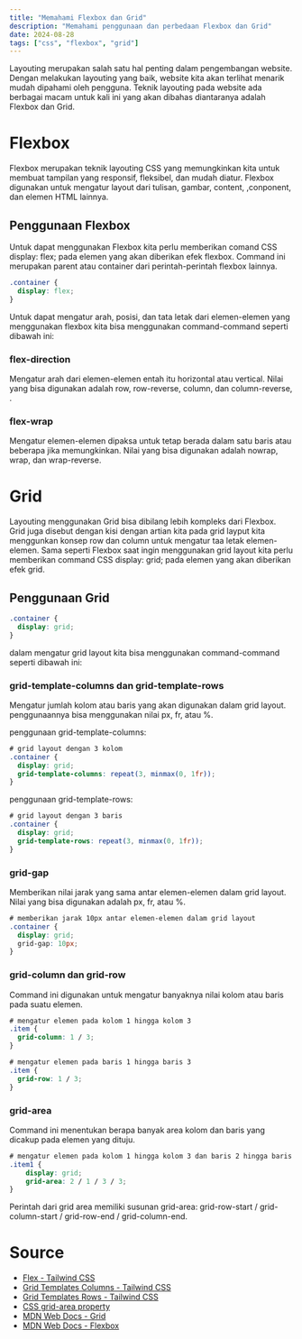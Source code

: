 ```yaml
---
title: "Memahami Flexbox dan Grid"
description: "Memahami penggunaan dan perbedaan Flexbox dan Grid"
date: 2024-08-28
tags: ["css", "flexbox", "grid"]
---
```


Layouting merupakan salah satu hal penting dalam pengembangan website. Dengan melakukan layouting yang baik, website kita akan terlihat menarik mudah dipahami oleh pengguna. Teknik layouting pada website ada berbagai macam untuk kali ini yang akan dibahas diantaranya adalah Flexbox dan Grid.

# Flexbox

Flexbox merupakan teknik layouting CSS yang memungkinkan kita untuk membuat tampilan yang responsif, fleksibel, dan mudah diatur. Flexbox digunakan untuk mengatur layout dari tulisan, gambar, content, ,conponent, dan elemen HTML lainnya.

## Penggunaan Flexbox

Untuk dapat menggunakan Flexbox kita perlu memberikan comand CSS <span className="italic text-tosca100">display: flex;</span> pada elemen yang akan diberikan efek flexbox. Command ini merupakan parent atau container dari perintah-perintah flexbox lainnya.

```css
.container {
  display: flex;
}
```
Untuk dapat mengatur arah, posisi, dan tata letak dari elemen-elemen yang menggunakan flexbox kita bisa menggunakan command-command seperti dibawah ini:

### flex-direction 
Mengatur arah dari elemen-elemen entah itu horizontal atau vertical. Nilai yang bisa digunakan adalah <span className="italic text-tosca100">row</span>, <span className="italic text-tosca100">row-reverse</span>, <span className="italic text-tosca100">column</span>, dan <span className="italic text-tosca100">column-reverse</span>, .

### flex-wrap

Mengatur elemen-elemen dipaksa untuk tetap berada dalam satu baris atau beberapa jika memungkinkan. Nilai yang bisa digunakan adalah <span className="italic text-tosca100">nowrap</span>, <span className="italic text-tosca100">wrap</span>, dan <span className="italic text-tosca100">wrap-reverse</span>.


# Grid

Layouting menggunakan Grid bisa dibilang lebih kompleks dari Flexbox. Grid juga disebut dengan kisi dengan artian kita pada grid layput kita menggunkan konsep <span className="italic text-tosca100">row</span> dan <span className="italic text-tosca100">column</span> untuk mengatur taa letak elemen-elemen. Sama seperti Flexbox saat ingin menggunakan grid layout kita perlu memberikan command CSS <span className="italic text-tosca100">display: grid;</span> pada elemen yang akan diberikan efek grid.

## Penggunaan Grid

```css
.container {
  display: grid;
}
```

dalam mengatur grid layout kita bisa menggunakan command-command seperti dibawah ini:

### <span className="italic">grid-template-columns</span> dan <span className="italic">grid-template-rows</span>

Mengatur jumlah kolom atau baris yang akan digunakan dalam grid layout. penggunaannya bisa menggunakan nilai <span className="italic text-tosca100">px</span>, <span className="italic text-tosca100">fr</span>, atau <span className="italic text-tosca100">%</span>.

penggunaan <span className="italic">grid-template-columns</span>:

```css
# grid layout dengan 3 kolom
.container {
  display: grid;
  grid-template-columns: repeat(3, minmax(0, 1fr));
}
```

penggunaan grid-template-rows:

```css
# grid layout dengan 3 baris
.container {
  display: grid;
  grid-template-rows: repeat(3, minmax(0, 1fr));
}
```

### grid-gap

Memberikan nilai jarak yang sama antar elemen-elemen dalam grid layout. Nilai yang bisa digunakan adalah <span className="italic text-tosca100">px</span>, <span className="italic text-tosca100">fr</span>, atau <span className="italic text-tosca100">%</span>.

```css
# memberikan jarak 10px antar elemen-elemen dalam grid layout
.container {
  display: grid;
  grid-gap: 10px;
}
```

### grid-column dan grid-row

Command ini digunakan untuk mengatur banyaknya nilai kolom atau baris pada suatu elemen.

```css
# mengatur elemen pada kolom 1 hingga kolom 3
.item {
  grid-column: 1 / 3;
}
```

```css
# mengatur elemen pada baris 1 hingga baris 3
.item {
  grid-row: 1 / 3;
}
```

### grid-area

Command ini menentukan berapa banyak area kolom dan baris yang dicakup pada elemen yang dituju.

```css
# mengatur elemen pada kolom 1 hingga kolom 3 dan baris 2 hingga baris 3
.item1 {
    display: grid;
    grid-area: 2 / 1 / 3 / 3;
}
```

Perintah dari grid area memiliki susunan grid-area: grid-row-start / grid-column-start / grid-row-end / grid-column-end.

# Source

- [Flex - Tailwind CSS](https://tailwindcss.com/docs/flex)
- [Grid Templates Columns - Tailwind CSS](https://tailwindcss.com/docs/grid-template-columns)
- [Grid Templates Rows - Tailwind CSS](https://tailwindcss.com/docs/grid-template-rows)
- [CSS grid-area property](https://www.w3schools.com/cssref/pr_grid-area.php)
- [MDN Web Docs - Grid](https://developer.mozilla.org/en-US/docs/Web/CSS/CSS_Grid_Layout)
- [MDN Web Docs - Flexbox](https://developer.mozilla.org/en-US/docs/Web/CSS/CSS_Flexible_Box_Layout)